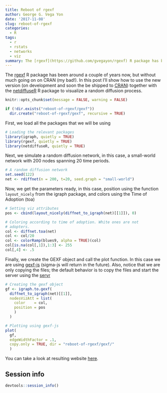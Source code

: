 ```yaml
---
title: Reboot of rgexf
author: George G. Vega Yon
date: '2017-11-08'
slug: reboot-of-rgexf
categories:
  - R
tags:
  - r
  - rstats
  - networks
  - viz
summary: The [rgexf](https://github.com/gvegayon/rgexf) R package has been around a couple of years now, but without much going on on CRAN (my bad!). In this post I'll show how to use the new version (on development and soon the be shipped to [CRAN](https://cran.r-project.org/package=rgexf)) together with the [netdiffuseR](https://github.com/USCCANA/netdiffuseR) R package to visualize a random diffusion process.
---
```


The [rgexf](https://github.com/gvegayon/rgexf) R package has been around a couple of years now, but without much going on on CRAN (my bad!). In this post I'll show how to use the new version (on development and soon the be shipped to [CRAN](https://cran.r-project.org/package=rgexf)) together with the [netdiffuseR](https://github.com/USCCANA/netdiffuseR) R package to visualize a random diffusion process.

```r

knitr::opts_chunk$set(message = FALSE, warning = FALSE)

if (!dir.exists("reboot-of-rgexf/gexf"))
  dir.create("reboot-of-rgexf/gexf", recursive = TRUE)
```


First, we load all the packages that we will be using

```r
# Loading the relevant packages
library(igraph, quietly = TRUE)
library(rgexf, quietly = TRUE)
library(netdiffuseR, quietly = TRUE)
```

Next, we simulate a random diffusion network, in this case, a small-world network with 200 nodes spanning 20 time periods.

```r
# A random diffusion network
set.seed(122)
net <- rdiffnet(n = 200, t=20, seed.graph = "small-world")
```

Now, we get the parameters ready, in this case, position using the function `layout_nicely` from the igraph package, and colors using the Time of Adoption (toa)

```r
# Setting viz attributes
pos <- cbind(layout_nicely(diffnet_to_igraph(net)[[1]]), 0)

# Coloring according to time of adoption. White ones are not
# adopters.
col <- diffnet.toa(net)
col <- col/20
col <- colorRamp(blues9, alpha = TRUE)(col)
col[is.na(col[,1]),1:3] <- 255
col[,4] <- .5
```

Finally, we create the GEXF object and call the plot function. In this case we are using [gexf-js](https://github.com/raphv/gexf-js) (sigma-js will return in the future). Also, notice that we are only copying the files; the default behavior is to copy the files and start the server using the [servr](https://cran.r-project.org/package=servr)

```r
# Creating the gexf object
gf <- igraph.to.gexf(
  diffnet_to_igraph(net)[[1]],
  nodesVizAtt = list(
    color    = col,
    position = pos
    )
  )

# Plotting using gexf-js
plot(
  gf,
  edgeWidthFactor = .1,
  copy.only = TRUE, dir = "reboot-of-rgexf/gexf/"
  )

```

You can take a look at resulting website [here](gexf/index.html). 

## Session info

```r
devtools::session_info()
```

